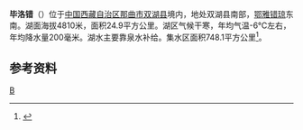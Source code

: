 {{ViewTibetanScript}}
{{Infobox_lake
 |湖泊名稱 =毕洛错
 |湖泊照片 = 
 |湖泊照片標題 = 
 |測深圖 =
 |測深圖標題 =
 |湖泊所在地 = [[中国|中国]][[西藏|西藏]]
 |座標 = {{coord |32|54|N|88|50|E|display=inline,title|scale:500000_type:waterbody_region:CN}}
 |湖泊類別 = [[咸水湖|咸水湖]]
 |流入 =
 |流出 =
 |集水區面積 =748.1平方公里
 |集水區國家 =
 |湖泊長度 =
 |湖泊闊度 =最大5.7公里<br />平均3.51公里
 |湖泊面積 =24.9平方公里
 |平均深度 = 
 |最深深度 = 
 |水體體積 =
 |湖水停留時間 =
 |湖岸線長度 =
 |海拔高度 = 4810米
 |湖中島嶼 =
 |湖邊城鎮 =
}}
{{Location map
 |China Tibet
 |mark=<!--dot-->Blue pog.svg
 |lat_deg=32|lat_min=54|lat_sec =
 |lon_deg=88|lon_min=50|lon_sec =
 |caption=毕洛错在[[西藏|西藏]]的位置。
 |position=right
 |width=350
 |float=right
}}
'''毕洛错'''（{{bo|z=དཔེ་ལོག་མཚོ།|w=dpe log mtsho|t=Pelok Tso}}）位于[[中国|中国]][[西藏自治区|西藏自治区]][[那曲市|那曲市]][[双湖县|双湖县]]境内，地处双湖县南部，[[鄂雅错琼|鄂雅错琼]]东南。湖面海拔4810米，面积24.9平方公里。湖区气候干寒，年均气温-6℃左右，年均降水量200毫米。湖水主要靠泉水补给。集水区面积748.1平方公里<ref>{{cite book zh |author=王苏民 窦鸿身 |title=中国湖泊志 |format=M |edition=1 |location=北京 |publisher=科学出版社 |date=1998|pages=448|id= ISBN 7-03-006706-1}}</ref>。

==参考资料==
{{reflist}}

[[Category:双湖县湖泊|B]]